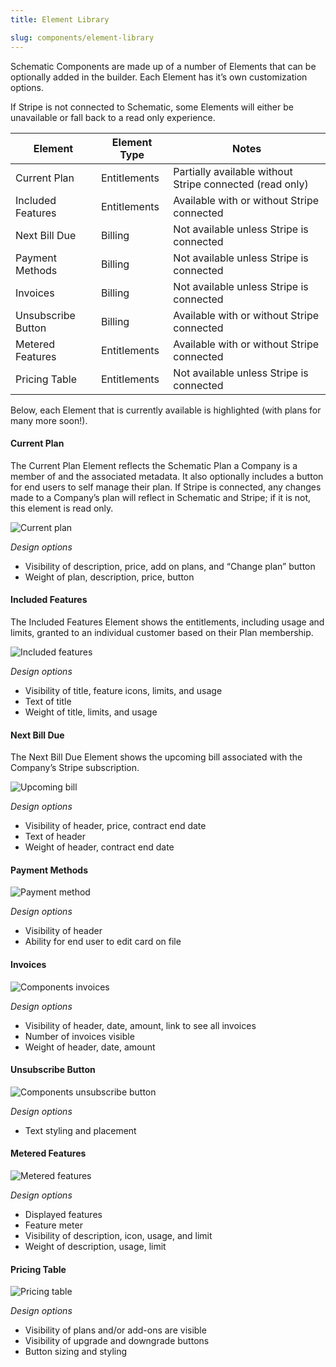 ```yaml
---
title: Element Library

slug: components/element-library
---
```


Schematic Components are made up of a number of Elements that can be optionally added in the builder. Each Element has it’s own customization options.

If Stripe is not connected to Schematic, some Elements will either be unavailable or fall back to a read only experience.

| Element | Element Type | Notes |
| --- | --- | --- |
| Current Plan | Entitlements | Partially available without Stripe connected (read only) |
| Included Features | Entitlements | Available with or without Stripe connected |
| Next Bill Due | Billing | Not available unless Stripe is connected |
| Payment Methods | Billing | Not available unless Stripe is connected |
| Invoices | Billing | Not available unless Stripe is connected |
| Unsubscribe Button | Billing | Available with or without Stripe connected |
| Metered Features | Entitlements | Available with or without Stripe connected |
| Pricing Table | Entitlements | Not available unless Stripe is connected |

Below, each Element that is currently available is highlighted (with plans for many more soon!). 

#### **Current Plan**

The Current Plan Element reflects the Schematic Plan a Company is a member of and the associated metadata. It also optionally includes a button for end users to self manage their plan. If Stripe is connected, any changes made to a Company’s plan will reflect in Schematic and Stripe; if it is not, this element is read only.

![Current plan]('../../assets/images/components/components-current-plan.png')

*Design options*

- Visibility of description, price, add on plans, and “Change plan” button
- Weight of plan, description, price, button

#### **Included Features**

The Included Features Element shows the entitlements, including usage and limits, granted to an individual customer based on their Plan membership.

![Included features]('../../assets/images/components/components-included-features.png')

*Design options*

- Visibility of title, feature icons, limits, and usage
- Text of title
- Weight of title, limits, and usage

#### **Next Bill Due**

The Next Bill Due Element shows the upcoming bill associated with the Company’s Stripe subscription.

![Upcoming bill](../../assets/images/components/components-upcoming-bill.png)

*Design options*

- Visibility of header, price, contract end date
- Text of header
- Weight of header, contract end date

#### **Payment Methods**

![Payment method](../../assets/images/components/components-payment-method.png)

*Design options*

- Visibility of header
- Ability for end user to edit card on file

#### **Invoices**

![Components invoices](../../assets/images/components/components-invoices.png)

*Design options*

- Visibility of header, date, amount, link to see all invoices
- Number of invoices visible
- Weight of header, date, amount

#### **Unsubscribe Button**

![Components unsubscribe button](../../assets/images/components/components-unsubscribe-button.png)

*Design options*

- Text styling and placement

#### **Metered Features**

![Metered features](../../assets/images/components/components-metered-features.png)

*Design options*

- Displayed features
- Feature meter
- Visibility of description, icon, usage, and limit
- Weight of description, usage, limit

#### **Pricing Table**

![Pricing table](../../assets/images/components/components-pricing-table.png)

*Design options*

- Visibility of plans and/or add-ons are visible
- Visibility of upgrade and downgrade buttons
- Button sizing and styling
